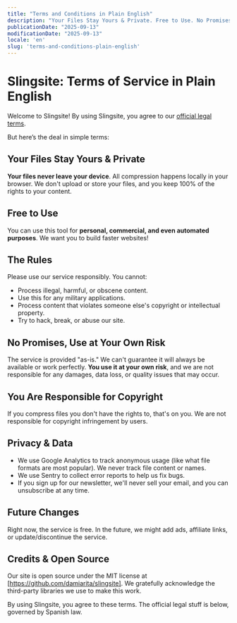 ```yaml
---
title: "Terms and Conditions in Plain English"
description: "Your Files Stay Yours & Private. Free to Use. No Promises, Use at Your Own Risk. Privacy & Data."
publicationDate: "2025-09-13"
modificationDate: "2025-09-13"
locale: 'en'
slug: 'terms-and-conditions-plain-english'
---
```

# Slingsite: Terms of Service in Plain English

Welcome to Slingsite! By using Slingsite, you agree to our [official legal terms](/en/terms-and-conditions/).

But here’s the deal in simple terms:

## Your Files Stay Yours & Private
**Your files never leave your device**. All compression happens locally in your browser. We don't upload or store your files, and you keep 100% of the rights to your content.

## Free to Use
You can use this tool for **personal, commercial, and even automated purposes**. We want you to build faster websites!

## The Rules
Please use our service responsibly. You cannot:
- Process illegal, harmful, or obscene content.
- Use this for any military applications.
- Process content that violates someone else's copyright or intellectual property.
- Try to hack, break, or abuse our site.

## No Promises, Use at Your Own Risk
The service is provided "as-is." We can't guarantee it will always be available or work perfectly. **You use it at your own risk**, and we are not responsible for any damages, data loss, or quality issues that may occur.

## You Are Responsible for Copyright
If you compress files you don't have the rights to, that's on you. We are not responsible for copyright infringement by users.

## Privacy & Data
- We use Google Analytics to track anonymous usage (like what file formats are most popular). We never track file content or names.
- We use Sentry to collect error reports to help us fix bugs.
- If you sign up for our newsletter, we'll never sell your email, and you can unsubscribe at any time.

## Future Changes
Right now, the service is free. In the future, we might add ads, affiliate links, or update/discontinue the service.

## Credits & Open Source
Our site is open source under the MIT license at [https://github.com/damiarita/slingsite]. We gratefully acknowledge the third-party libraries we use to make this work.

By using Slingsite, you agree to these terms. The official legal stuff is below, governed by Spanish law.